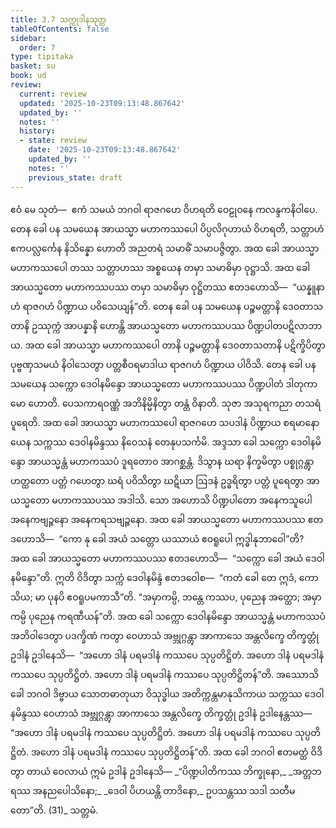 ```yaml
---
title: 3.7 သက္ကုဒါနသုတ္တ
tableOfContents: false
sidebar:
  order: 7
type: tipitaka
basket: su
book: ud
review:
  current: review
  updated: '2025-10-23T09:13:48.867642'
  updated_by: ''
  notes: ''
  history:
  - state: review
    date: '2025-10-23T09:13:48.867642'
    updated_by: ''
    notes: ''
    previous_state: draft
---
```



<ReviewStatus review={frontmatter.review} showDetails={true} />

<HypothesisAnnotation frontmatter={frontmatter} />

<DynamicBreadcrumb />

<Division number="27" book="ud" e="ch" v="18" p="110">

<Paragraph number="210" book="ud">
ဧဝံ မေ သုတံ—  ဧကံ သမယံ ဘဂဝါ ရာဇဂဟေ ဝိဟရတိ ဝေဠုဝနေ ကလန္ဒကနိဝါပေ. တေန ခေါ ပန သမယေန အာယသ္မာ မဟာကဿပေါ ပိပ္ပလိဂုဟာယံ ဝိဟရတိ, သတ္တာဟံ ဧကပလ္လင်္ကေန နိသိန္နော ဟောတိ အညတရံ သမာဓိံ သမာပဇ္ဇိတွာ. အထ ခေါ အာယသ္မာ မဟာကဿပေါ တဿ သတ္တာဟဿ အစ္စယေန တမှာ သမာဓိမှာ ဝုဋ္ဌာသိ. အထ ခေါ အာယသ္မတော မဟာကဿပဿ တမှာ သမာဓိမှာ ဝုဋ္ဌိတဿ ဧတဒဟောသိ—  “ယန္နူနာဟံ ရာဇဂဟံ ပိဏ္ဍာယ ပဝိသေယျန်”တိ.
</Paragraph>

<Paragraph number="211" book="ud">
တေန ခေါ ပန သမယေန ပဉ္စမတ္တာနိ ဒေဝတာသတာနိ ဥဿုက္ကံ အာပန္နာနိ ဟောန္တိ အာယသ္မတော မဟာကဿပဿ ပိဏ္ဍပါတပဋိလာဘာယ. အထ ခေါ အာယသ္မာ မဟာကဿပေါ တာနိ ပဉ္စမတ္တာနိ ဒေဝတာသတာနိ ပဋိက္ခိပိတွာ ပုဗ္ဗဏှသမယံ နိဝါသေတွာ ပတ္တစီဝရမာဒါယ ရာဇဂဟံ ပိဏ္ဍာယ ပါဝိသိ.
</Paragraph>

<Paragraph number="212" book="ud">
တေန ခေါ ပန သမယေန သက္ကော ဒေဝါနမိန္ဒော အာယသ္မတော မဟာကဿပဿ ပိဏ္ဍပါတံ ဒါတုကာမော ဟောတိ. ပေသကာရဝဏ္ဏံ အဘိနိမ္မိနိတွာ တန္တံ ဝိနာတိ. သုဇာ အသုရကညာ တသရံ ပူရေတိ. အထ ခေါ အာယသ္မာ မဟာကဿပေါ ရာဇဂဟေ သပဒါနံ ပိဏ္ဍာယ စရမာနော ယေန သက္ကဿ ဒေဝါနမိန္ဒဿ နိဝေသနံ တေနုပသင်္ကမိ. အဒ္ဒသာ ခေါ သက္ကော ဒေဝါနမိန္ဒော အာယသ္မန္တံ မဟာကဿပံ ဒူရတောဝ အာဂစ္ဆန္တံ. ဒိသွာန ဃရာ နိက္ခမိတွာ ပစ္စုဂ္ဂန္တွာ ဟတ္ထတော ပတ္တံ ဂဟေတွာ ဃရံ ပဝိသိတွာ ဃဋိယာ ဩဒနံ ဥဒ္ဓရိတွာ ပတ္တံ ပူရေတွာ အာယသ္မတော မဟာကဿပဿ အဒါသိ. သော အဟောသိ ပိဏ္ဍပါတော အနေကသူပေါ အနေကဗျဉ္ဇနော အနေကရသဗျဉ္ဇနော. အထ ခေါ အာယသ္မတော မဟာကဿပဿ ဧတဒဟောသိ—  “ကော နု ခေါ အယံ သတ္တော ယဿာယံ ဧဝရူပေါ ဣဒ္ဓါနုဘာဝေါ”တိ? အထ ခေါ အာယသ္မတော မဟာကဿပဿ ဧတဒဟောသိ—  “သက္ကော ခေါ အယံ ဒေဝါနမိန္ဒော”တိ. ဣတိ ဝိဒိတွာ သက္ကံ ဒေဝါနမိန္ဒံ ဧတဒဝေါစ—  “ကတံ ခေါ တေ ဣဒံ, ကောသိယ; မာ ပုနပိ ဧဝရူပမကာသီ”တိ. “အမှာကမ္ပိ, ဘန္တေ ကဿပ, ပုညေန အတ္ထော; အမှာကမ္ပိ ပုညေန ကရဏီယန်”တိ.
</Paragraph>

<Paragraph number="213" book="ud">
အထ ခေါ သက္ကော ဒေဝါနမိန္ဒော အာယသ္မန္တံ မဟာကဿပံ အဘိဝါဒေတွာ ပဒက္ခိဏံ ကတွာ ဝေဟာသံ အဗ္ဘုဂ္ဂန္တွာ အာကာသေ အန္တလိက္ခေ တိက္ခတ္တုံ ဥဒါနံ ဥဒါနေသိ—  “အဟော ဒါနံ ပရမဒါနံ ကဿပေ သုပ္ပတိဋ္ဌိတံ. အဟော ဒါနံ ပရမဒါနံ ကဿပေ သုပ္ပတိဋ္ဌိတံ. အဟော ဒါနံ ပရမဒါနံ ကဿပေ သုပ္ပတိဋ္ဌိတန်”တိ. အဿောသိ ခေါ ဘဂဝါ ဒိဗ္ဗာယ သောတဓာတုယာ ဝိသုဒ္ဓါယ အတိက္ကန္တမာနုသိကာယ သက္ကဿ ဒေဝါနမိန္ဒဿ ဝေဟာသံ အဗ္ဘုဂ္ဂန္တွာ အာကာသေ အန္တလိက္ခေ တိက္ခတ္တုံ ဥဒါနံ ဥဒါနေန္တဿ—  “အဟော ဒါနံ ပရမဒါနံ ကဿပေ သုပ္ပတိဋ္ဌိတံ. အဟော ဒါနံ ပရမဒါနံ ကဿပေ သုပ္ပတိဋ္ဌိတံ. အဟော ဒါနံ ပရမဒါနံ ကဿပေ သုပ္ပတိဋ္ဌိတန်”တိ.
</Paragraph>

<Paragraph number="214" book="ud">
အထ ခေါ ဘဂဝါ ဧတမတ္ထံ ဝိဒိတွာ တာယံ ဝေလာယံ ဣမံ ဥဒါနံ ဥဒါနေသိ—
</Paragraph>

<Paragraph number="215" type="verses" book="ud">
_“ပိဏ္ဍပါတိကဿ ဘိက္ခုနော,_  
_အတ္တဘရဿ အနညပေါသိနော;_  
_ဒေဝါ ပိဟယန္တိ တာဒိနော,_  
ဥပသန္တဿ သဒါ သတီမတော”တိ. (31)_  


</Paragraph>
</Division>

<Paragraph number="216" type="center" book="ud">
သတ္တမံ.
</Paragraph>